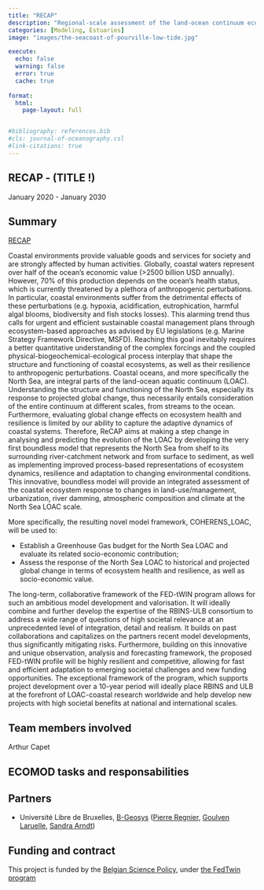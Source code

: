 ```yaml
---
title: "RECAP"
description: "Regional-scale assessment of the land-ocean continuum ecosystems vulnerability to anthropogenic pressure"
categories: [Modeling, Estuaries]
image: "images/the-seacoast-of-pourville-low-tide.jpg"

execute:
  echo: false
  warning: false
  error: true
  cache: true
  
format: 
  html:
    page-layout: full


#bibliography: references.bib
#cls: journal-of-oceanography.csl
#link-citations: true
---
```



## RECAP - (TITLE !)

January 2020 - January 2030

## Summary

[RECAP](https://www.belspo.be/belspo/FED-tWIN/fiche_en.stm?prfid=2019008)

Coastal environments provide valuable goods and services for society and are strongly affected by human activities.
Globally, coastal waters represent over half of the ocean's economic value (>2500 billion USD annually).
However, 70% of this production depends on the ocean’s health status, which is currently threatened by a plethora of anthropogenic perturbations. In particular, coastal environments suffer from the detrimental effects of these perturbations (e.g. hypoxia, acidification, eutrophication, harmful algal blooms, biodiversity and fish stocks losses). This alarming trend thus calls for urgent and efficient sustainable coastal management plans through ecosystem-based approaches as advised by EU legislations (e.g. Marine Strategy Framework Directive, MSFD). Reaching this goal inevitably requires a better quantitative understanding of the complex forcings and the coupled physical-biogeochemical-ecological process interplay that shape the structure and functioning of coastal ecosystems, as well as their resilience to anthropogenic perturbations. Coastal oceans, and more specifically the North Sea, are integral parts of the land-ocean aquatic continuum (LOAC). Understanding the structure and functioning of the North Sea, especially its response to projected global change, thus necessarily entails consideration of the entire continuum at different scales, from streams to the ocean. Furthermore, evaluating global change effects on ecosystem health and resilience is limited by our ability to capture the adaptive dynamics of coastal systems. Therefore, ReCAP aims at making a step change in analysing and predicting the evolution of the LOAC by developing the very first boundless model that represents the North Sea from shelf to its surrounding river-catchment network and from surface to sediment, as well as implementing improved process-based representations of ecosystem dynamics, resilience and adaptation to changing environmental conditions. This innovative, boundless model will provide an integrated assessment of the coastal ecosystem response to changes in land-use/management, urbanization, river damming, atmospheric composition and climate at the North Sea LOAC scale.

More specifically, the resulting novel model framework, COHERENS_LOAC, will be used to: 

* Establish a Greenhouse Gas budget for the North Sea LOAC and evaluate its related socio-economic contribution; 
* Assess the response of the North Sea LOAC to historical and projected global change in terms of ecosystem health and resilience, as well as socio-economic value.

The long-term, collaborative framework of the FED-tWIN program allows for such an ambitious model development and valorisation. It will ideally combine and further develop the expertise of the RBINS-ULB consortium to address a wide range of questions of high societal relevance at an unprecedented level of integration, detail and realism. It builds on past collaborations and capitalizes on the partners recent model developments, thus significantly mitigating risks. Furthermore, building on this innovative and unique observation, analysis and forecasting framework, the proposed FED-tWIN profile will be highly resilient and competitive, allowing for fast and efficient adaptation to emerging societal challenges and new funding opportunities. The exceptional framework of the program, which supports project development over a 10-year period will ideally place RBINS and ULB at the forefront of LOAC-coastal research worldwide and help develop new projects with high societal benefits at national and international scales.

## Team members involved

Arthur Capet 

## ECOMOD tasks and responsabilities

## Partners

- Université Libre de Bruxelles, [B-Geosys](https://biogeomod.ulb.be/) ([Pierre Regnier](https://scholar.google.com/citations?hl=en&user=6SD0EA8AAAAJ), [Goulven Laruelle](https://scholar.google.com/citations?hl=en&user=CdHtWf4AAAAJ), [Sandra Arndt](https://scholar.google.com/citations?hl=en&user=xJeUnBsAAAAJ))

## Funding and contract

This project is funded by the [Belgian Science Policy](https://www.belspo.be/), under [the FedTwin program](https://www.belspo.be/belspo/FED-tWIN/index_en.stm)
